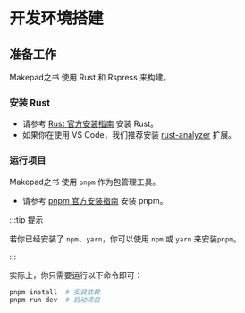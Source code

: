 # 开发环境搭建


## 准备工作

Makepad之书 使用 Rust 和 Rspress 来构建。

### 安装 Rust

- 请参考 [Rust 官方安装指南](https://www.rust-lang.org/tools/install) 安装 Rust。
- 如果你在使用 VS Code，我们推荐安装 [rust-analyzer](https://marketplace.visualstudio.com/items?itemName=rust-lang.rust-analyzer) 扩展。

### 运行项目

Makepad之书 使用 `pnpm` 作为包管理工具。

- 请参考 [pnpm 官方安装指南](https://pnpm.io/zh/installation) 安装 pnpm。

:::tip 提示

若你已经安装了 `npm`、`yarn`，你可以使用 `npm` 或 `yarn` 来安装`pnpm`。

<PackageManagerTabs command="install -g pnpm" />

:::


实际上，你只需要运行以下命令即可：

``` bash
pnpm install  # 安装依赖
pnpm run dev  # 启动项目
```

